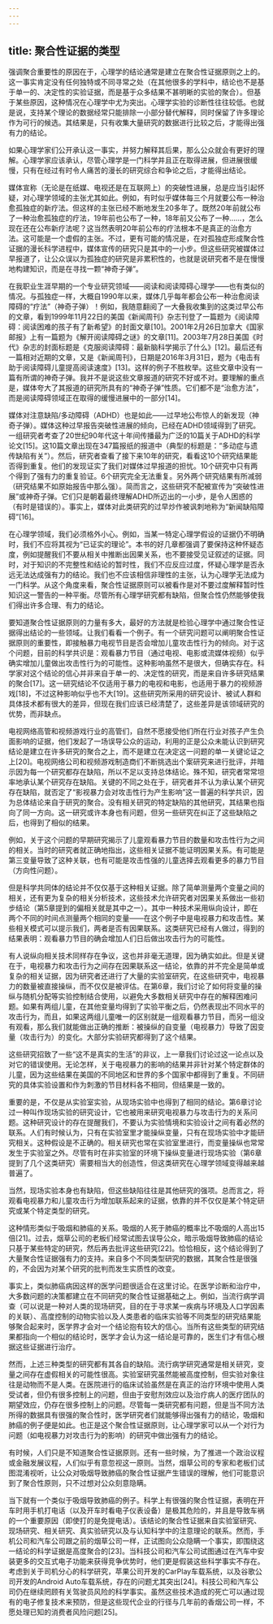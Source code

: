 ```yaml
---
---
---
```

title: 聚合性证据的类型
---




强调聚合重要性的原因在于，心理学的结论通常是建立在聚合性证据原则之上的。这一事实肯定没有任何独特或不同寻常之处（在其他很多的学科中，结论也不是基于单一的、决定性的实验证据，而是基于众多结果不甚明晰的实验的聚合）。但基于某些原因，这种情况在心理学中尤为突出。心理学实验的诊断性往往较低。也就是说，支持某个理论的数据经常只能排除一小部分替代解释，同时保留了许多理论作为可行的候选。其结果是，只有收集大量研究的数据进行比较之后，才能得出强有力的结论。

如果心理学家们公开承认这一事实，并努力解释其后果，那么公众就会有更好的理解。心理学家应该承认，尽管心理学是一门科学并且正在取得进展，但进展很缓慢，只有在经过有时令人痛苦的漫长的研究综合和争论之后，才能得出结论。

媒体宣称（无论是在纸媒、电视还是在互联网上）的突破性进展，总是应当引起怀疑，对心理学领域的主张尤其如此。例如，有时似乎媒体每三个月就要公布一种治愈孤独症的新疗法。但这样的主张已经不断地发生20多年了。既然20年前就公布了一种治愈孤独症的疗法，19年前也公布了一种，18年前又公布了一种……，怎么现在还在公布新疗法呢？这当然表明20年前公布的疗法根本不是真正的治愈方法。这可能是一个虚假的主张。不过，更有可能的情况是，在对孤独症形成聚合性证据的漫长科学进程中，媒体宣传的研究只是其中的一小步。但这些研究被媒体过早报道了，让公众误以为孤独症的研究是非累积性的，也就是说研究者不是在慢慢地构建知识，而是在寻找一颗“神奇子弹”。

在我职业生涯早期的一个专业研究领域——阅读和阅读障碍心理学——也有类似的情况。与孤独症一样，大概自1990年以来，媒体几乎每年都会公布一种治愈阅读障碍的“疗法”（神奇子弹）！例如，我随意翻阅了一大叠我收集到的这类过早公布的文章，看到1999年11月22日的美国《新闻周刊》杂志刊登了一篇题为《阅读障碍：阅读困难的孩子有了新希望》的封面文章[10]。2001年2月26日加拿大《国家邮报》上有一篇题为《解开阅读障碍之谜》的文章[11]。2003年7月28日美国《时代》杂志的封面标题是《克服阅读障碍：最新脑科学揭示了什么》[12]。最后还有一篇相对近期的文章，又是《新闻周刊》，日期是2016年3月31日，题为《电击有助于阅读障碍儿童提高阅读速度》[13]。这样的例子不胜枚举。这些文章中没有一篇有所谓的神奇子弹。我并不是说这些文章报道的研究不好或不对。要理解的重点是，媒体夸大了其报道的研究所具有的“神奇子弹”性质。它们都不是“治愈方法”，而是阅读障碍领域正在取得的缓慢进展中的一部分[14]。

媒体对注意缺陷/多动障碍（ADHD）也是如此——过早地公布惊人的新发现（神奇子弹）。媒体这种过早报告突破性进展的倾向，已经在ADHD领域得到了研究。一组研究者考查了20世纪90年代这十年间传播最为广泛的10篇关于ADHD的科学论文[15]。这10篇文章出现在347篇报纸的报道中（典型的标题是：“多动症与遗传缺陷有关”）。然后，研究者查看了接下来10年的研究，看看这10个研究结果能否得到重复。他们的发现证实了我们对媒体过早报道的担忧。10个研究中只有两个得到了强有力的重复验证。6个研究完全无法重复。另外两个研究结果有所减弱（研究结果不如原始报告中那么强）。简而言之，这些研究不配被宣传为“突破性进展”或神奇子弹。它们只是朝着最终理解ADHD所迈出的一小步，是令人困惑的（有时是错误的）。事实上，媒体对此类研究的过早炒作被讽刺地称为“新闻缺陷障碍”[16]。

在心理学领域，我们必须格外小心。例如，当某一特定心理学假设的证据仍不明确时，我们不应将其视为“已证实的理论”。本书的好几章都强调了要保持这种怀疑态度，例如提醒我们不要从相关中推断出因果关系，也不要接受见证叙述的证据。同时，对于知识的不完整性和结论的暂时性，我们不应反应过度，怀疑心理学是否永远无法达成强有力的结论。我们也不应该相信非理性的主张，认为心理学无法成为一门科学。从这个角度来看，聚合性证据原则可以被看作是对不要过度解释暂时性知识这一警告的一种平衡。尽管所有心理学研究都有缺陷，但聚合性仍然能够使我们得出许多合理、有力的结论。

要知道聚合性证据原则的力量有多大，最好的方法就是检验心理学中通过聚合性证据得出结论的一些领域。让我们看看一个例子。有一个研究问题可以阐明聚合性证据原则的重要性，即接触暴力电视节目是否会增加儿童攻击性行为的倾向。对于这个问题，目前的科学共识是：观看暴力节目（通过电视、电影或流媒体视频）似乎确实增加儿童做出攻击性行为的可能性。这种影响虽然不是很大，但确实存在。科学家对这个结论的信心并非来自于单一的、决定性的研究，而是来自许多研究结果的聚合[17]。这一研究结论不仅适用于暴力的电视和电影，也适用于暴力的视频游戏[18]，不过这种影响似乎也不大[19]。这些研究所采用的研究设计、被试人群和具体技术都有很大的差异，但现在我们应该已经清楚了，这些差异是该领域研究的优势，而非缺点。

电视网络高管和视频游戏行业的高管们，自然不愿接受他们所在行业对孩子产生负面影响的证据，他们发起了一场误导公众的运动，利用的正是公众未能认识到研究结论是建立在许多研究的聚合之上，而不是建立在决定这一问题的单一关键论证之上[20]。电视网络公司和视频游戏制造商们不断挑选出个案研究来进行批评，并暗示因为每一个研究都存在缺陷，所以不足以支持总体结论。殊不知，研究者常常坦率地承认某个研究存在缺陷。关键的不同之处在于，研究者并不认为承认某个研究存在缺陷，就否定了“影视暴力会对攻击性行为产生影响”这一普遍的科学共识，因为总体结论来自于研究的聚合。没有相关研究的特定缺陷的其他研究，其结果也指向了同一方向。这一研究或许本身也有问题，但另一些研究在纠正了这些缺陷之后，也得到了相似的结果。

例如，关于这个问题的早期研究揭示了儿童观看暴力节目的数量和攻击性行为之间的相关。当时的研究者就正确地指出，这些相关证据不能证明因果关系。有可能是第三变量导致了这种关联，也有可能是攻击性强的儿童选择去观看更多的暴力节目（方向性问题）。

但是科学共同体的结论并不仅仅基于这种相关证据。除了简单测量两个变量之间的相关，还有更为复杂的相关分析技术，这些技术允许研究者对因果关系做出一些初步结论（第5章提到的偏相关就是其中之一）。其中一种技术采用纵向设计，即在两个不同的时间点测量两个相同的变量——在这个例子中是电视暴力和攻击性。某些相关模式可以提示我们，两者是否有因果联系。这类研究已经有人做过，得到的结果表明：观看暴力节目的确会增加人们日后做出攻击行为的可能性。

有人说纵向相关技术同样存在争议，这也并非毫无道理，因为确实如此。但是关键在于，电视暴力和攻击行为之间存在因果联系这一结论，依靠的并不完全是简单或复杂的相关证据，因为研究者还进行了大量的实验室研究，在这些研究中，电视暴力的数量被直接操纵，而不仅仅是被评估。在第6章，我们讨论了如何将变量的操纵与随机分配等实验控制结合使用，以避免大多数相关研究中存在的解释困难问题。如果有两组儿童，在其他变量均得到了实验平衡之后，仍然表现出不同水平的攻击行为，而且，如果这两组儿童唯一的区别就是一组观看暴力节目，而另一组没有观看，那么我们就能做出正确的推断：被操纵的自变量（电视暴力）导致了因变量（攻击行为）的变化。大部分实验研究都得到了这个结果。

这些研究招致了一些“这不是真实的生活”的非议，上一章我们讨论过这一论点以及对它的错误使用。无论怎样，关于电视暴力的影响的结果并非针对某个特定群体的儿童，因为这些结果在美国的不同地区和世界的多个国家中都得到了重复。不同研究的具体实验设置和作为刺激的节目材料各不相同，但结果是一致的。

重要的是，不仅是从实验室实验，从现场实验中也得到了相同的结论。第6章讨论过一种叫作现场实验的研究设计，它也被用来研究电视暴力与攻击行为的关系问题。这种研究设计的存在提醒我们，不要认为实验情境和实验设计之间有着必然的联系。人们有时候认为，只有在实验室里才能操纵变量，只有在现场实验中才能研究相关。这种假设是不正确的。相关研究也常在实验室里进行，而变量操纵也常常发生于实验室之外。尽管有时在非实验室的环境下操纵变量进行现场实验（第6章提到了几个这类研究）需要相当大的创造性，但这类研究在心理学领域变得越来越普遍了。

当然，现场实验本身也有缺陷，但这些缺陷往往是其他研究的强项。总而言之，将观看电视暴力和儿童攻击行为增加联系起来的证据，依靠的并不仅仅是某个特定研究或某个特定类型的研究。

这种情形类似于吸烟和肺癌的关系。吸烟的人死于肺癌的概率比不吸烟的人高出15倍[21]。过去，烟草公司的老板们经常试图去误导公众，暗示吸烟导致肺癌的结论只基于某些特定的研究，然后再去批评这些研究[22]。恰恰相反，这个结论得到了大量聚合性证据强有力的支持。来自多个不同类型研究的数据，其聚合性是很强的，不会因为对某个研究的批判而发生实质性的改变。

事实上，类似肺癌病因这样的医学问题很适合在这里讨论。在医学诊断和治疗中，大多数问题的决策都建立在不同研究的聚合性证据基础之上。例如，当流行病学调查（可以说是一种对人类的现场研究，目的在于寻求某一疾病与环境及人口学因素的关联）、高度控制的动物实验以及人类患者的临床实验等不同类型的研究结果能够聚合起来时，医学界才会对一个结论抱有较大的信心。当所有这些类型的研究结果都指向一个相似的结论时，医学才会认为这一结论是可靠的，医生们才有信心根据这些证据进行治疗。

然而，上述三种类型的研究都有其各自的缺陷。流行病学研究通常是相关研究，变量之间存在虚假相关的可能性很高。实验室研究虽然能被高度控制，但实验对象往往是动物而不是人类。在医院进行的临床试验虽然是在真正的治疗环境中使用人类受试者，但仍有很多控制上的问题，但由于安慰剂效应以及治疗病人的医疗团队的期望效应，仍存在很多控制上的问题。尽管每一类研究都有问题，但是当不同方法所得的数据具有很强的聚合性时，医学研究者们就能够得出强有力的结论，吸烟和肺癌的例子便是如此。也正是这个聚合性证据原则，让心理学家可以从一个对行为问题（如电视暴力对攻击行为的影响）的研究中做出强有力的结论。

有时候，人们只是不知道聚合性证据原则。还有一些时候，为了推进一个政治议程或金融发展议程，人们似乎有意忽视这一原则。当然，烟草公司的专家和老板们试图混淆视听，让公众对吸烟导致肺癌的聚合性证据产生错误的理解，他们可能意识到了聚合性原则，只不过想对公众刻意隐瞒。

当下就有一个类似于吸烟导致肺癌的例子。科学上有很强的聚合性证据，表明在开车时用手机打电话（以及开车时看电子仪表设备）是极其危险的，并且是导致车祸的一个重要原因（即使打的是免提电话）。该结论的聚合性证据来自实验室研究、现场研究、相关研究、真实验研究以及与认知科学中的注意理论的联系。然而，手机公司和汽车公司跟之前的烟草公司一样，正试图向公众隐瞒一个事实，即围绕这一结论的科学证据是高度聚合的[23]。当科技公司和汽车公司试图通过在汽车中安装更多的交互式电子功能来获得竞争优势时，他们更是假装这些科学事实不存在。考虑到关于司机分心的科学研究，苹果公司开发的CarPlay车载系统，以及谷歌公司开发的Android Auto车载系统，存在的问题尤其突出[24]。科技公司和汽车公司仍在继续罔顾有关驾驶员风险的科学事实。虽然这些技术造成的死亡可以通过现有的电子修复技术来预防，但是这些现代企业的行径与几年前的香烟公司一样，不愿处理已知的消费者风险问题[25]。